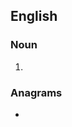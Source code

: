 ==English==

===Noun===
{{head|en|noun form}}

# {{plural of|rightism|lang=en}}

===Anagrams===
* {{anagrams|en|a=ghiimrsst|Miss Right}}